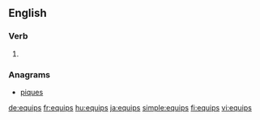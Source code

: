 ==English==

===Verb===
{{head|en}}

# {{en-third-person singular of|equip}}

===Anagrams===
* [[piques#English|piques]]

[[de:equips]]
[[fr:equips]]
[[hu:equips]]
[[ja:equips]]
[[simple:equips]]
[[fi:equips]]
[[vi:equips]]